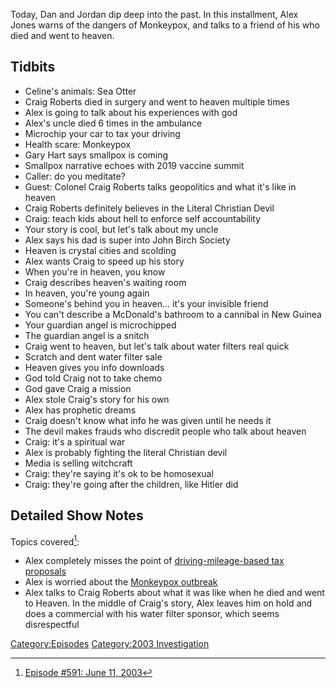 {{DEFAULTSORT:
    #_EPISODE_0591:June 11, 2003
}}{{Episode
    | title           = June 11, 2003
    | caption         = [https://knowledgefight.libsyn.com/591-june-11-2003 Listen to this episode on Libsyn]
    | episodeNumber   = 591
    | length          = 01:39:28
    | airDate         = August 30, 2021
    | coverageDate    = June 11, 2003
    | episodeType     = [[:Category:2003 Investigation|2003 Investigation]]
    | appearance      = [[Craig Roberts]], [[Gary Hart]]
    | previousEpisode = [[590: August 24, 2021]]
    | nextEpisode     = [[592: June 12, 2003]]
}}

{{Stub}}

Today, Dan and Jordan dip deep into the past. In this installment, Alex Jones warns of the dangers of Monkeypox, and talks to a friend of his who died and went to heaven.

==Tidbits==

*Celine's animals: Sea Otter
*Craig Roberts died in surgery and went to heaven multiple times
*Alex is going to talk about his experiences with god
*Alex's uncle died 6 times in the ambulance
*Microchip your car to tax your driving
*Health scare: Monkeypox
*Gary Hart says smallpox is coming
*Smallpox narrative echoes with 2019 vaccine summit
*Caller: do you meditate?
*Guest: Colonel Craig Roberts talks geopolitics and what it's like in heaven
*Craig Roberts definitely believes in the Literal Christian Devil
*Craig: teach kids about hell to enforce self accountability
*Your story is cool, but let's talk about my uncle
*Alex says his dad is super into John Birch Society
*Heaven is crystal cities and scolding
*Alex wants Craig to speed up his story
*When you're in heaven, you know
*Craig describes heaven's waiting room
*In heaven, you're young again
*Someone's behind you in heaven... it's your invisible friend
*You can't describe a McDonald's bathroom to a cannibal in New Guinea
*Your guardian angel is microchipped
*The guardian angel is a snitch
*Craig went to heaven, but let's talk about water filters real quick
*Scratch and dent water filter sale
*Heaven gives you info downloads
*God told Craig not to take chemo
*God gave Craig a mission
*Alex stole Craig's story for his own
*Alex has prophetic dreams
*Craig doesn't know what info he was given until he needs it
*The devil makes frauds who discredit people who talk about heaven
*Craig: it's a spiritual war
*Alex is probably fighting the literal Christian devil
*Media is selling witchcraft
*Craig: they're saying it's ok to be homosexual
*Craig: they're going after the children, like Hitler did

==Detailed Show Notes==

Topics covered<ref>[https://knowledgefight.com/research/2021/8/29/episode-591-june-11-2003 Episode #591: June 11, 2003]</ref>:

*Alex completely misses the point of [https://www.washingtonpost.com/transportation/interactive/2021/electric-mileage-tax/ driving-mileage-based tax proposals]
*Alex is worried about the [https://www.cdc.gov/poxvirus/monkeypox/outbreak.html Monkeypox outbreak]
*Alex talks to Craig Roberts about what it was like when he died and went to Heaven. In the middle of Craig's story, Alex leaves him on hold and does a commercial with his water filter sponsor, which seems disrespectful

[[Category:Episodes]]
[[Category:2003 Investigation]]